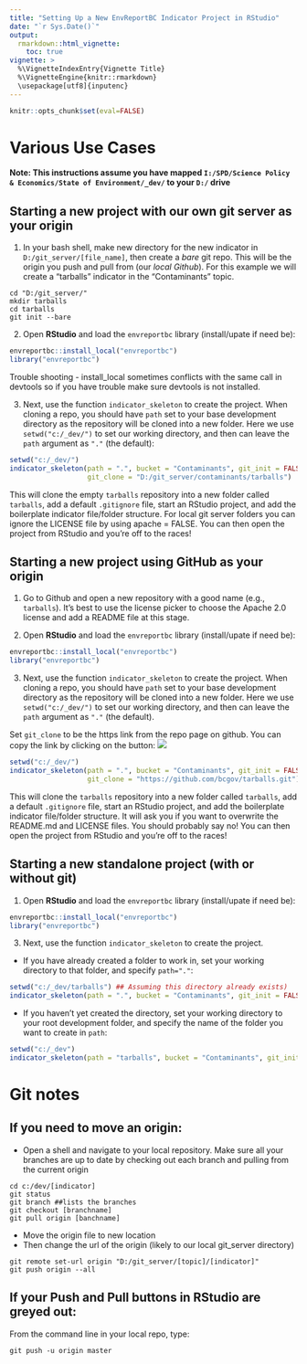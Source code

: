 ```yaml
---
title: "Setting Up a New EnvReportBC Indicator Project in RStudio"
date: "`r Sys.Date()`"
output: 
  rmarkdown::html_vignette:
    toc: true
vignette: >
  %\VignetteIndexEntry{Vignette Title}
  %\VignetteEngine{knitr::rmarkdown}
  \usepackage[utf8]{inputenc}
---
```


```r
knitr::opts_chunk$set(eval=FALSE)

```

# Various Use Cases

**Note: This instructions assume you have mapped `I:/SPD/Science Policy & Economics/State of Environment/_dev/` to your `D:/` drive**

## Starting a new project with our own git server as your origin

1) In your bash shell, make new directory for the new indicator in 
  `D:/git_server/[file_name]`, then create a *bare* git repo.  This will be the 
  origin you push and pull from (our *local Github*). For this example we will 
  create a "tarballs" indicator in the "Contaminants" topic.

```
cd "D:/git_server/"
mkdir tarballs
cd tarballs
git init --bare
```

2) Open **RStudio** and load the `envreportbc` library (install/upate if need be):

```r
envreportbc::install_local("envreportbc")
library("envreportbc")
```

Trouble shooting - install_local sometimes conflicts with the same call in devtools so if you have trouble make sure devtools is not installed.

3) Next, use the function `indicator_skeleton` to create the project. When cloning
  a repo, you should have `path` set to your base development directory as the 
  repository will be cloned into a new folder. Here we use `setwd("c:/_dev/")` 
  to set our working directory, and then can leave the `path` argument as `"."`
  (the default):

```r
setwd("c:/_dev/")
indicator_skeleton(path = ".", bucket = "Contaminants", git_init = FALSE, 
                   git_clone = "D:/git_server/contaminants/tarballs")
```

This will clone the empty `tarballs` repository into a new folder called `tarballs`, 
add a default `.gitignore` file, start an RStudio project, and add the boilerplate 
indicator file/folder structure. For local git server folders you can ignore the LICENSE file by using apache = FALSE. You can then open the project from RStudio 
and you're off to the races!

## Starting a new project using GitHub as your origin

1) Go to Github and open a new repository with a good name (e.g., `tarballs`). 
  It's best to use the license picker to choose the Apache 2.0 license and add a 
  README file at this stage.

2) Open **RStudio** and load the `envreportbc` library (install/upate if need be):

```r
envreportbc::install_local("envreportbc")
library("envreportbc")
```

3) Next, use the function `indicator_skeleton` to create the project. When cloning
  a repo, you should have `path` set to your base development directory as the 
  repository will be cloned into a new folder. Here we use `setwd("c:/_dev/")` 
  to set our working directory, and then can leave the `path` argument as `"."`
  (the default).
  
  Set `git_clone` to be the https link from the repo page on github. 
  You can copy the link by clicking on the button:
  ![](clone.PNG)

```r
setwd("c:/_dev/")
indicator_skeleton(path = ".", bucket = "Contaminants", git_init = FALSE, 
                   git_clone = "https://github.com/bcgov/tarballs.git")
```

This will clone the `tarballs` repository into a new folder called `tarballs`, 
add a default `.gitignore` file, start an RStudio project, and add the boilerplate 
indicator file/folder structure. It will ask you if you want to overwrite the 
README.md and LICENSE files. You should probably say no! You can then open the 
project from RStudio and you're off to the races!


## Starting a new standalone project (with or without git)

1) Open **RStudio** and load the `envreportbc` library (install/upate if need be):

```r
envreportbc::install_local("envreportbc")
library("envreportbc")
```

3) Next, use the function `indicator_skeleton` to create the project. 
  - If you have already created a folder to work in, set your working directory 
  to that folder, and specify `path="."`:

```r
setwd("c:/_dev/tarballs") ## Assuming this directory already exists)
indicator_skeleton(path = ".", bucket = "Contaminants", git_init = FALSE)
```
  
  - If you haven't yet created the directory, set your working directory to your
    root development folder, and specify the name of the folder you want to create
    in `path`:
    
```r
setwd("c:/_dev")
indicator_skeleton(path = "tarballs", bucket = "Contaminants", git_init = FALSE)
```


# Git notes

## If you need to move an origin:

- Open a shell and navigate to your local repository.  Make sure all your 
branches are up to date by checking out each branch and pulling from the current origin

```
cd c:/dev/[indicator]
git status
git branch ##lists the branches
git checkout [branchname]
git pull origin [banchname]
```
- Move the origin file to new location
- Then change the url of the origin (likely to our local git_server directory)

```
git remote set-url origin "D:/git_server/[topic]/[indicator]"
git push origin --all
```

## If your Push and Pull buttons in RStudio are greyed out:

From the command line in your local repo, type:
```
git push -u origin master
```

